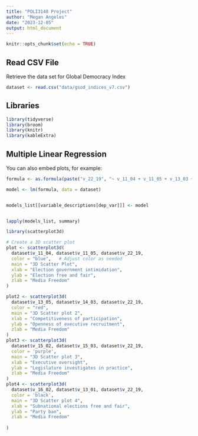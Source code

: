 ---
title: "POLI3148 Project"
author: "Megan Angeles"
date: "2023-12-05"
output: html_document
---

```{r setup, include=FALSE}
knitr::opts_chunk$set(echo = TRUE)
```

## Read CSV File

Retrieve the data set for Global Democracy Index

```{r}
dataset <- read.csv("data/gsod_indices_v7.csv")
```

## Libraries

```{r}
library(tidyverse)
library(broom)
library(knitr)
library(kableExtra)
```

## Multiple Linear Regression

You can also embed plots, for example:

```{r}

formula <- as.formula(paste("v_22_19", "~ v_11_04 + v_11_05 + v_13_03 + v_13_05 + v_14_03 + v_15_02 + v_15_03 + v_16_02 + v_13_01"))

model <- lm(formula, data = dataset)


models_list[[variable_descriptions[dep_var]]] <- model


lapply(models_list, summary)

```

```{r}
library(scatterplot3d)

# Create a 3D scatter plot
plot <- scatterplot3d(
  dataset$v_11_04, dataset$v_11_05, dataset$v_22_19,
  color = "blue",   # Adjust color as needed
  main = "3D Scatter Plot",
  xlab = "Election government intimidation",
  ylab = "Election free and fair",
  zlab = "Media Freedom"
)

plot2 <- scatterplot3d(
  dataset$v_13_05, dataset$v_14_03, dataset$v_22_19,
  color = "red",
  main = "3D Scatter plot 2",
  xlab = "Competitiveness of participation",
  ylab = "Openness of executive recruitment",
  zlab = "Media Freedom"
)
plot3 <- scatterplot3d(
  dataset$v_15_02, dataset$v_15_03, dataset$v_22_19,
  color = 'purple',
  main = "3D Scatter plot 3",
  xlab = "Executive oversight",
  ylab = "Legislature investigates in practice",
  zlab = "Media Freedom"
)
plot4 <- scatterplot3d(
  dataset$v_16_02, dataset$v_13_01, dataset$v_22_19,
  color = 'black',
  main = "3D Scatter plot 4",
  xlab = "Subnational elections free and fair",
  ylab = "Party ban",
  zlab = "Media Freedom"
  
)

```

```{r}

```
